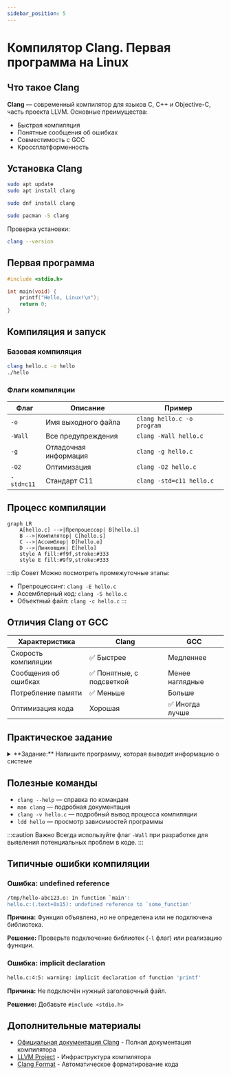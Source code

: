 ```yaml
---
sidebar_position: 5
---
```


# Компилятор Clang. Первая программа на Linux

## Что такое Clang

**Clang** — современный компилятор для языков C, C++ и Objective-C, часть проекта LLVM. Основные преимущества:
- Быстрая компиляция
- Понятные сообщения об ошибках
- Совместимость с GCC
- Кроссплатформенность

## Установка Clang


<Tabs>
  <TabItem value="ubuntu" label="Ubuntu/Debian" default>

```bash
sudo apt update
sudo apt install clang
```

  </TabItem>
  <TabItem value="fedora" label="Fedora/RHEL">

```bash
sudo dnf install clang
```

  </TabItem>
  <TabItem value="arch" label="Arch Linux">

```bash
sudo pacman -S clang
```

  </TabItem>
</Tabs>

Проверка установки:
```bash
clang --version
```

## Первая программа

```c title="hello.c" showLineNumbers
#include <stdio.h>

int main(void) {
    printf("Hello, Linux!\n");
    return 0;
}
```

## Компиляция и запуск

### Базовая компиляция

```bash
clang hello.c -o hello
./hello
```

### Флаги компиляции

| Флаг | Описание | Пример |
|------|----------|--------|
| `-o` | Имя выходного файла | `clang hello.c -o program` |
| `-Wall` | Все предупреждения | `clang -Wall hello.c` |
| `-g` | Отладочная информация | `clang -g hello.c` |
| `-O2` | Оптимизация | `clang -O2 hello.c` |
| `-std=c11` | Стандарт C11 | `clang -std=c11 hello.c` |

## Процесс компиляции

```mermaid
graph LR
    A[hello.c] -->|Препроцессор| B[hello.i]
    B -->|Компилятор| C[hello.s]
    C -->|Ассемблер| D[hello.o]
    D -->|Линковщик| E[hello]
    style A fill:#f9f,stroke:#333
    style E fill:#9f9,stroke:#333
```

:::tip Совет
Можно посмотреть промежуточные этапы:
- Препроцессинг: `clang -E hello.c`
- Ассемблерный код: `clang -S hello.c`
- Объектный файл: `clang -c hello.c`
:::

## Отличия Clang от GCC

| Характеристика | Clang | GCC |
|----------------|-------|-----|
| Скорость компиляции | ✅ Быстрее | Медленнее |
| Сообщения об ошибках | ✅ Понятные, с подсветкой | Менее наглядные |
| Потребление памяти | ✅ Меньше | Больше |
| Оптимизация кода | Хорошая | ✅ Иногда лучше |

## Практическое задание

<details>
<summary>**Задание:** Напишите программу, которая выводит информацию о системе</summary>

**Подсказка:** Используйте функцию `uname()` из `<sys/utsname.h>`

<details>
<summary>Показать решение</summary>

```c
#include <stdio.h>
#include <sys/utsname.h>

int main(void) {
    struct utsname system_info;

    if (uname(&system_info) == 0) {
        printf("System: %s\n", system_info.sysname);
        printf("Node: %s\n", system_info.nodename);
        printf("Release: %s\n", system_info.release);
        printf("Version: %s\n", system_info.version);
        printf("Machine: %s\n", system_info.machine);
    }

    return 0;
}
```

Компиляция и запуск:
```bash
clang system_info.c -o system_info
./system_info
```

</details>
</details>

## Полезные команды

- `clang --help` — справка по командам
- `man clang` — подробная документация
- `clang -v hello.c` — подробный вывод процесса компиляции
- `ldd hello` — просмотр зависимостей программы

:::caution Важно
Всегда используйте флаг `-Wall` при разработке для выявления потенциальных проблем в коде.
:::

## Типичные ошибки компиляции

### Ошибка: undefined reference

```bash
/tmp/hello-abc123.o: In function `main':
hello.c:(.text+0x15): undefined reference to `some_function'
```

**Причина:** Функция объявлена, но не определена или не подключена библиотека.

**Решение:** Проверьте подключение библиотек (`-l` флаг) или реализацию функции.

### Ошибка: implicit declaration

```bash
hello.c:4:5: warning: implicit declaration of function 'printf'
```

**Причина:** Не подключён нужный заголовочный файл.

**Решение:** Добавьте `#include <stdio.h>`

## Дополнительные материалы

- [Официальная документация Clang](https://clang.llvm.org/docs/) - Полная документация компилятора
- [LLVM Project](https://llvm.org/) - Инфраструктура компилятора
- [Clang Format](https://clang.llvm.org/docs/ClangFormat.html) - Автоматическое форматирование кода
